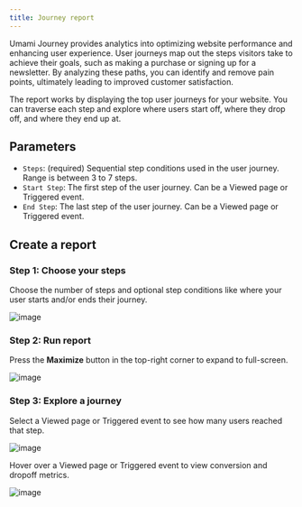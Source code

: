```yaml
---
title: Journey report
---
```


Umami Journey provides analytics into optimizing website performance and enhancing user experience. User journeys map out the steps
visitors take to achieve their goals, such as making a purchase or signing up for a newsletter. By analyzing these paths,
you can identify and remove pain points, ultimately leading to improved customer satisfaction.

The report works by displaying the top user journeys for your website. You can traverse each step and explore where users start off, where they drop off,
and where they end up at.

## Parameters

- `Steps`: (required) Sequential step conditions used in the user journey. Range is between 3 to 7 steps.
- `Start Step`: The first step of the user journey. Can be a Viewed page or Triggered event.
- `End Step`: The last step of the user journey. Can be a Viewed page or Triggered event.

## Create a report

### Step 1: Choose your steps

Choose the number of steps and optional step conditions like where your user starts and/or ends their journey.

![image](/images/docs/v3/journey-steps.png)

### Step 2: Run report

Press the **Maximize** button in the top-right corner to expand to full-screen.

![image](/images/docs/v3/journey-details.png)

### Step 3: Explore a journey

Select a Viewed page or Triggered event to see how many users reached that step.

![image](/images/docs/v3/journey-select-node.png)

Hover over a Viewed page or Triggered event to view conversion and dropoff metrics.

![image](/images/docs/v3/journey-hover-node.png)
